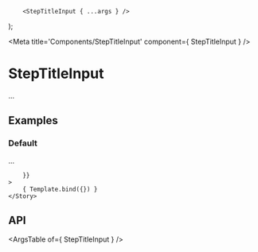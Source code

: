 
		<StepTitleInput { ...args } />
);

<Meta title='Components/StepTitleInput' component={ StepTitleInput } />

# StepTitleInput

...

## Examples

### Default

...

<Canvas>
	<Story
		name="Default"
		args={{
			
		}}
	>
		{ Template.bind({}) }
	</Story>
</Canvas>

## API

<ArgsTable of={ StepTitleInput } />
